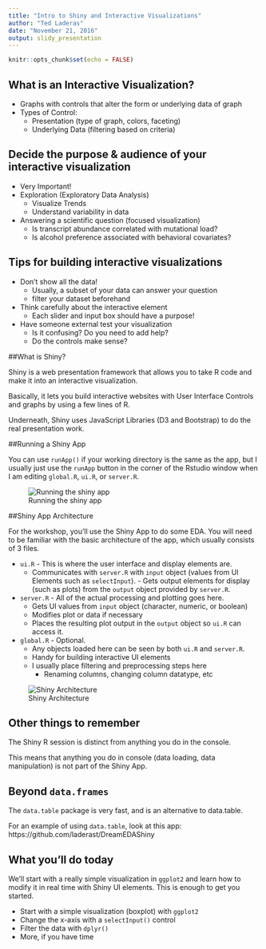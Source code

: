 ```yaml
---
title: "Intro to Shiny and Interactive Visualizations"
author: "Ted Laderas"
date: "November 21, 2016"
output: slidy_presentation
---
```


```r
knitr::opts_chunk$set(echo = FALSE)
```

## What is an Interactive Visualization?

- Graphs with controls that alter the form or underlying data of graph
- Types of Control:
    - Presentation (type of graph, colors, faceting)
    - Underlying Data (filtering based on criteria)

## Decide the purpose & audience of your interactive visualization

- Very Important! 
- Exploration (Exploratory Data Analysis) 
    - Visualize Trends
    - Understand variability in data
- Answering a scientific question (focused visualization)
    - Is transcript abundance correlated with mutational load?
    - Is alcohol preference associated with behavioral covariates?

## Tips for building interactive visualizations

- Don't show all the data! 
    - Usually, a subset of your data can answer your question
    - filter your dataset beforehand
- Think carefully about the interactive element
    - Each slider and input box should have a purpose!
- Have someone external test your visualization
    - Is it confusing? Do you need to add help?
    - Do the controls make sense?

##What is Shiny?

Shiny is a web presentation framework that allows you to take R code and make it into an interactive visualization. 

Basically, it lets you build interactive websites with User Interface Controls and graphs by using a few lines of R. 

Underneath, Shiny uses JavaScript Libraries (D3 and Bootstrap) to do the real presentation work.

##Running a Shiny App

You can use `runApp()` if your working directory is the same as the app, but I usually just use the `runApp` button in the corner of the Rstudio window when I am editing `global.R`, `ui.R`, or `server.R`.

![Running the shiny app](image/runningShinyApps.png)

##Shiny App Architecture

For the workshop, you'll use the Shiny App to do some EDA. You will need to be familiar with the basic architecture of the app, which usually consists of 3 files.

- `ui.R` - This is where the user interface and display elements are. 
    - Communicates with `server.R` with `input` object (values from UI Elements such as `selectInput`).     - Gets output elements for display (such as plots) from the `output` object provided by `server.R`.
- `server.R` - All of the actual processing and plotting goes here. 
    - Gets UI values from `input` object (character, numeric, or boolean)
    - Modifies plot or data if necessary
    - Places the resulting plot output in the `output` object so `ui.R` can access it.
- `global.R` - Optional.
    - Any objects loaded here can be seen by both `ui.R` and `server.R`. 
    - Handy for building interactive UI elements
    - I usually place filtering and preprocessing steps here
        - Renaming columns, changing column datatype, etc

![Shiny Architecture](image/shinyArchitecture.png)

## Other things to remember

The Shiny R session is distinct from anything you do in the console. 

This means that anything you do in console (data loading, data manipulation) is not part of the Shiny App.

## Beyond `data.frames`

The `data.table` package is very fast, and is an alternative to data.table.

For an example of using `data.table`, look at this app: https://github.com/laderast/DreamEDAShiny

## What you'll do today

We'll start with a really simple visualization in `ggplot2` and learn how to modify it in real time with Shiny UI elements. This is enough to get you started.

- Start with a simple visualization (boxplot) with `ggplot2`
- Change the x-axis with a `selectInput()` control
- Filter the data with `dplyr()`
- More, if you have time